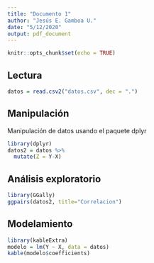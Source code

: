 ```yaml
---
title: "Documento 1"
author: "Jesús E. Gamboa U."
date: "5/12/2020"
output: pdf_document
---
```


```r
knitr::opts_chunk$set(echo = TRUE)
```

## Lectura

```r
datos = read.csv2("datos.csv", dec = ".")
```

## Manipulación

Manipulación de datos usando el paquete dplyr


```r
library(dplyr)
datos2 = datos %>% 
  mutate(Z = Y-X)
```

## Análisis exploratorio

```r
library(GGally)
ggpairs(datos2, title="Correlacion")
```

## Modelamiento

```r
library(kableExtra)
modelo = lm(Y ~ X, data = datos)
kable(modelo$coefficients)
```




